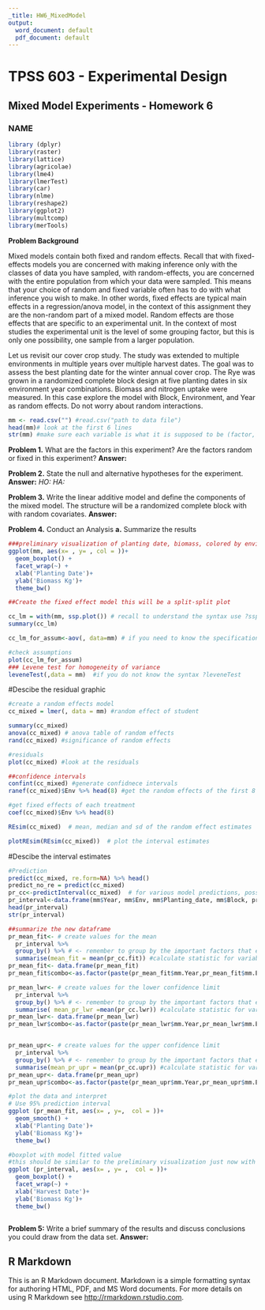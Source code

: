 ```yaml
---
_title: HW6_MixedModel
output:
  word_document: default
  pdf_document: default
---
```


# TPSS 603 - Experimental Design
## Mixed Model Experiments - Homework 6
### NAME

```r
library (dplyr)
library(raster)
library(lattice)
library(agricolae)
library(lme4)
library(lmerTest)
library(car)
library(nlme)
library(reshape2)
library(ggplot2)
library(multcomp)
library(merTools)
```

**Problem Background**

Mixed models contain both fixed and random effects. Recall that with fixed-effects models you are concerned with making inference only with the classes of data you have sampled, with random-effects, you are concerned with the entire population from which your data were sampled. This means that your choice of random and fixed variable often has to do with what inference you wish to make. In other words, fixed effects are typical main effects in a regression/anova model, in the context of this assignment they are the non-random part of a mixed model. Random effects are those effects that are specific to an experimental unit. In the context of most studies the experimental unit is the level of some grouping factor, but this is only one possibility, one sample from a larger population. 

Let us revisit our cover crop study. The study was extended to multiple environments in multiple years over multiple harvest dates. The goal was to assess the best planting date for the winter annual cover crop. The Rye was grown in a randomized complete block design at five planting dates in six environment year combinations. Biomass and nitrogen uptake were measured. In this case explore the model with Block, Environment, and Year as random effects. Do not worry about random interactions. 

```r
mm <- read.csv("") #read.csv("path to data file")
head(mm)# look at the first 6 lines
str(mm) #make sure each variable is what it is supposed to be (factor,  numberic, character)
```

**Problem 1.** What are the factors in this experiment? Are the factors random or fixed in this experiment?
**Answer:** 

**Problem 2.** State the null and alternative hypotheses for the experiment.
**Answer:**
*HO:* 
*HA:* 

**Problem 3.** Write the linear additive model and define the components of the mixed model. The structure will be a randomized complete block with with random covariates.
**Answer:**

**Problem 4.** Conduct an Analysis
**a.**	Summarize the results
```r
###preliminary visualization of planting date, biomass, colored by environment and facted by year
ggplot(mm, aes(x= , y= , col = ))+
  geom_boxplot() +  
  facet_wrap(~) +
  xlab('Planting Date')+
  ylab('Biomass Kg')+
  theme_bw()

##Create the fixed effect model this will be a split-split plot

cc_lm = with(mm, ssp.plot()) # recall to understand the syntax use ?ssp.plot
summary(cc_lm)

cc_lm_for_assum<-aov(, data=mm) # if you need to know the specification for aov use ?ssp.plot

#check assumptions
plot(cc_lm_for_assum)
### Levene test for homogeneity of variance
leveneTest(,data = mm)  #if you do not know the syntax ?leveneTest

```
#Descibe the residual graphic

```r
#create a random effects model
cc_mixed = lmer(, data = mm) #random effect of student

summary(cc_mixed)
anova(cc_mixed) # anova table of random effects
rand(cc_mixed) #significance of random effects

#residuals
plot(cc_mixed) #look at the residuals

##confidence intervals
confint(cc_mixed) #generate confidnece intervals 
ranef(cc_mixed)$Env %>% head(8) #get the random effects of the first 8 rows

#get fixed effects of each treatment
coef(cc_mixed)$Env %>% head(8)

REsim(cc_mixed)  # mean, median and sd of the random effect estimates

plotREsim(REsim(cc_mixed))  # plot the interval estimates

```
#Descibe the interval estimates

```r
#Prediction
predict(cc_mixed, re.form=NA) %>% head()
predict_no_re = predict(cc_mixed)
pr_cc<-predictInterval(cc_mixed)  # for various model predictions, possibly with new data
pr_interval<-data.frame(mm$Year, mm$Env, mm$Planting_date, mm$Block, pr_cc$fit, pr_cc$lwr, pr_cc$upr)
head(pr_interval)
str(pr_interval)

##summarize the new dataframe
pr_mean_fit<- # create values for the mean
  pr_interval %>% 
  group_by() %>% # <- remember to group by the important factors that exist in the new dataframe e.g. Year, Env, Planting Date
  summarise(mean_fit = mean(pr_cc.fit)) #calculate statistic for variable of interest
pr_mean_fit<- data.frame(pr_mean_fit)
pr_mean_fit$combo<-as.factor(paste(pr_mean_fit$mm.Year,pr_mean_fit$mm.Env))

pr_mean_lwr<- # create values for the lower confidence limit
  pr_interval %>% 
  group_by() %>% # <- remember to group by the important factors that exist in the new dataframe e.g. Year, Env, Planting Date
  summarise( mean_pr_lwr =mean(pr_cc.lwr)) #calculate statistic for variable of interest
pr_mean_lwr<- data.frame(pr_mean_lwr)
pr_mean_lwr$combo<-as.factor(paste(pr_mean_lwr$mm.Year,pr_mean_lwr$mm.Env))


pr_mean_upr<- # create values for the upper confidence limit
  pr_interval %>% 
  group_by() %>% # <- remember to group by the important factors that exist in the new dataframe e.g. Year, Env, Planting Date
  summarise(mean_pr_upr = mean(pr_cc.upr)) #calculate statistic for variable of interest
pr_mean_upr<- data.frame(pr_mean_upr)
pr_mean_upr$combo<-as.factor(paste(pr_mean_upr$mm.Year,pr_mean_upr$mm.Env))

#plot the data and interpret
# Use 95% prediction interval
ggplot (pr_mean_fit, aes(x= , y=,  col = ))+
  geom_smooth() +  
  xlab('Planting Date')+
  ylab('Biomass Kg')+
  theme_bw()

#boxplot with model fitted value
#this should be similar to the preliminary visualization just now with model adjusted values
ggplot (pr_interval, aes(x= , y= ,  col = ))+
  geom_boxplot() +  
  facet_wrap(~) +  
  xlab('Harvest Date')+
  ylab('Biomass Kg')+
  theme_bw()



```
**Problem 5:** Write a brief summary of the results and discuss conclusions you could draw from the data set. 
**Answer:** 



## R Markdown

This is an R Markdown document. Markdown is a simple formatting syntax for authoring HTML, PDF, and MS Word documents. For more details on using R Markdown see <http://rmarkdown.rstudio.com>.

